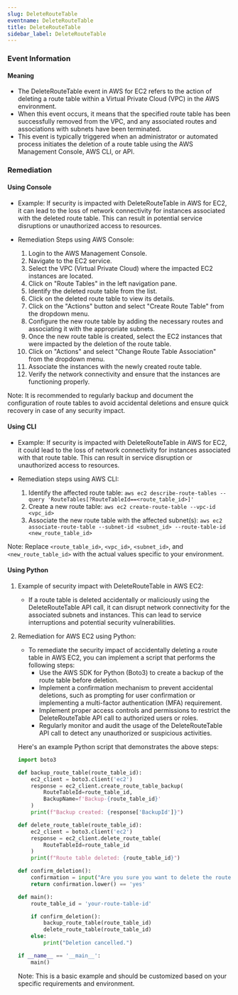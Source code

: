 ```yaml
--- 
slug: DeleteRouteTable
eventname: DeleteRouteTable
title: DeleteRouteTable
sidebar_label: DeleteRouteTable
---
```

                       
### Event Information

#### Meaning

- The DeleteRouteTable event in AWS for EC2 refers to the action of deleting a route table within a Virtual Private Cloud (VPC) in the AWS environment.
- When this event occurs, it means that the specified route table has been successfully removed from the VPC, and any associated routes and associations with subnets have been terminated.
- This event is typically triggered when an administrator or automated process initiates the deletion of a route table using the AWS Management Console, AWS CLI, or API.

### Remediation

#### Using Console

- Example: If security is impacted with DeleteRouteTable in AWS for EC2, it can lead to the loss of network connectivity for instances associated with the deleted route table. This can result in potential service disruptions or unauthorized access to resources.

- Remediation Steps using AWS Console:
  1. Login to the AWS Management Console.
  2. Navigate to the EC2 service.
  3. Select the VPC (Virtual Private Cloud) where the impacted EC2 instances are located.
  4. Click on "Route Tables" in the left navigation pane.
  5. Identify the deleted route table from the list.
  6. Click on the deleted route table to view its details.
  7. Click on the "Actions" button and select "Create Route Table" from the dropdown menu.
  8. Configure the new route table by adding the necessary routes and associating it with the appropriate subnets.
  9. Once the new route table is created, select the EC2 instances that were impacted by the deletion of the route table.
  10. Click on "Actions" and select "Change Route Table Association" from the dropdown menu.
  11. Associate the instances with the newly created route table.
  12. Verify the network connectivity and ensure that the instances are functioning properly.

Note: It is recommended to regularly backup and document the configuration of route tables to avoid accidental deletions and ensure quick recovery in case of any security impact.

#### Using CLI

- Example: If security is impacted with DeleteRouteTable in AWS for EC2, it could lead to the loss of network connectivity for instances associated with that route table. This can result in service disruption or unauthorized access to resources.

- Remediation steps using AWS CLI:
  1. Identify the affected route table: `aws ec2 describe-route-tables --query 'RouteTables[?RouteTableId==<route_table_id>]'`
  2. Create a new route table: `aws ec2 create-route-table --vpc-id <vpc_id>`
  3. Associate the new route table with the affected subnet(s): `aws ec2 associate-route-table --subnet-id <subnet_id> --route-table-id <new_route_table_id>`

Note: Replace `<route_table_id>`, `<vpc_id>`, `<subnet_id>`, and `<new_route_table_id>` with the actual values specific to your environment.

#### Using Python

1. Example of security impact with DeleteRouteTable in AWS EC2:
   - If a route table is deleted accidentally or maliciously using the DeleteRouteTable API call, it can disrupt network connectivity for the associated subnets and instances. This can lead to service interruptions and potential security vulnerabilities.

2. Remediation for AWS EC2 using Python:
   - To remediate the security impact of accidentally deleting a route table in AWS EC2, you can implement a script that performs the following steps:
     - Use the AWS SDK for Python (Boto3) to create a backup of the route table before deletion.
     - Implement a confirmation mechanism to prevent accidental deletions, such as prompting for user confirmation or implementing a multi-factor authentication (MFA) requirement.
     - Implement proper access controls and permissions to restrict the DeleteRouteTable API call to authorized users or roles.
     - Regularly monitor and audit the usage of the DeleteRouteTable API call to detect any unauthorized or suspicious activities.

   Here's an example Python script that demonstrates the above steps:

   ```python
   import boto3

   def backup_route_table(route_table_id):
       ec2_client = boto3.client('ec2')
       response = ec2_client.create_route_table_backup(
           RouteTableId=route_table_id,
           BackupName=f'Backup-{route_table_id}'
       )
       print(f"Backup created: {response['BackupId']}")

   def delete_route_table(route_table_id):
       ec2_client = boto3.client('ec2')
       response = ec2_client.delete_route_table(
           RouteTableId=route_table_id
       )
       print(f"Route table deleted: {route_table_id}")

   def confirm_deletion():
       confirmation = input("Are you sure you want to delete the route table? (yes/no): ")
       return confirmation.lower() == 'yes'

   def main():
       route_table_id = 'your-route-table-id'

       if confirm_deletion():
           backup_route_table(route_table_id)
           delete_route_table(route_table_id)
       else:
           print("Deletion cancelled.")

   if __name__ == '__main__':
       main()
   ```

   Note: This is a basic example and should be customized based on your specific requirements and environment.


 